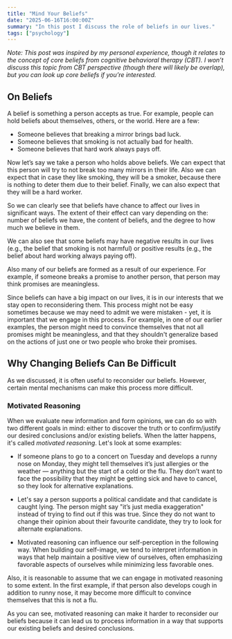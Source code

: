 ```yaml
---
title: "Mind Your Beliefs"
date: "2025-06-16T16:00:00Z"
summary: "In this post I discuss the role of beliefs in our lives."
tags: ["psychology"]
---
```


_Note: This post was inspired by my personal experience, though it relates
to the concept of core beliefs from cognitive behavioral therapy (CBT).
I won’t discuss this topic from CBT perspective (though there will likely be overlap),
but you can look up core beliefs if you’re interested._

## On Beliefs

A belief is something a person accepts as true. For example, people can hold beliefs about themselves, others, or the world.
Here are a few:

- Someone believes that breaking a mirror brings bad luck.
- Someone believes that smoking is not actually bad for health.
- Someone believes that hard work always pays off.

Now let’s say we take a person who holds above beliefs. We can expect
that this person will try to not break too many mirrors in their life. Also we
can expect that in case they like smoking, they will be a smoker, because
there is nothing to deter them due to their belief. Finally, we can
also expect that they will be a hard worker.

So we can clearly see that beliefs have chance to affect our lives in significant
ways. The extent of their effect can vary depending on the: number of beliefs we have,
the content of beliefs, and the degree to how much we believe in them.

We can also see that some beliefs may have negative results in our lives (e.g.,
the belief that smoking is not harmful) or positive results (e.g., the belief
about hard working always paying off).

Also many of our beliefs are formed as a result of our experience. For
example, if someone breaks a promise to another person, that person may
think promises are meaningless.

Since beliefs can have a big impact on our lives, it is in our interests that we stay open to reconsidering them. This process
might not be easy sometimes because we may need to admit we were mistaken - yet, it is important that we engage in this process.
For example, in one of our earlier examples, the person might need to convince themselves that not all promises might be meaningless,
and that they shouldn't generalize based on the actions of just one or two people
who broke their promises.

## Why Changing Beliefs Can Be Difficult

As we discussed, it is often useful to reconsider our beliefs. However, certain mental mechanisms can make this process more difficult.

### Motivated Reasoning

When we evaluate new information and form opinions, we can do so with two different goals in mind: either to discover
the truth or to confirm/justify our desired conclusions and/or existing beliefs. When the latter happens, it's called _motivated reasoning_.
Let's look at some examples:

- If someone plans to go to a concert on Tuesday and develops a runny nose on Monday, they might tell
  themselves it’s just allergies or the weather — anything but the start of a cold or the flu.
  They don’t want to face the possibility that they might be getting sick and have to cancel, so they look for alternative explanations.

- Let's say a person supports a political candidate and that candidate is caught lying.
  The person might say "it’s just media exaggeration" instead of trying to find out if this was true.
  Since they do not want to change their opinion about their favourite candidate, they try to look for alternate explanations.

- Motivated reasoning can influence our self-perception in the following way. When building our self-image, we tend to interpret information
  in ways that help maintain a positive view of ourselves, often emphasizing favorable aspects of ourselves while minimizing less favorable ones.

Also, it is reasonable to assume that we can engage in motivated reasoning to some extent. In the first example,
if that person also develops cough in addition to runny nose, it may become more difficult to convince themselves that this is not a flu.

As you can see, motivated reasoning can make it harder to reconsider our beliefs because it can lead us to process information in a way
that supports our existing beliefs and desired conclusions.
